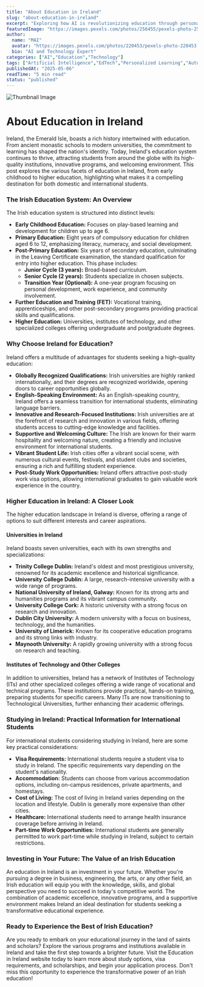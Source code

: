 ```yaml
---
title: "About Education in Ireland"
slug: "about-education-in-ireland"
excerpt: "Exploring how AI is revolutionizing education through personalized learning and automation."
featuredImage: "https://images.pexels.com/photos/256455/pexels-photo-256455.jpeg?auto=compress&cs=tinysrgb&w=1260&h=750&dpr=1"
author:
  name: "MAI"
  avatar: "https://images.pexels.com/photos/220453/pexels-photo-220453.jpeg?auto=compress&cs=tinysrgb&w=1260&h=750&dpr=1"
  bio: "AI and Technology Expert"
categories: ["AI","Education","Technology"]
tags: ["Artificial Intelligence","EdTech","Personalized Learning","Automation"]
publishedAt: "2025-05-06"
readTime: "5 min read"
status: "published"
---
```

![Thumbnail Image](https://images.pexels.com/photos/256455/pexels-photo-256455.jpeg?auto=compress&cs=tinysrgb&w=1260&h=750&dpr=1 "AI in Education")

# About Education in Ireland

Ireland, the Emerald Isle, boasts a rich history intertwined with education.  From ancient monastic schools to modern universities, the commitment to learning has shaped the nation's identity. Today, Ireland's education system continues to thrive, attracting students from around the globe with its high-quality institutions, innovative programs, and welcoming environment.  This post explores the various facets of education in Ireland, from early childhood to higher education, highlighting what makes it a compelling destination for both domestic and international students.

### The Irish Education System: An Overview

The Irish education system is structured into distinct levels:

* **Early Childhood Education:**  Focuses on play-based learning and development for children up to age 6.
* **Primary Education:**  Eight years of compulsory education for children aged 6 to 12, emphasizing literacy, numeracy, and social development.
* **Post-Primary Education:**  Six years of secondary education, culminating in the Leaving Certificate examination, the standard qualification for entry into higher education. This phase includes:
    * **Junior Cycle (3 years):** Broad-based curriculum.
    * **Senior Cycle (2 years):** Students specialize in chosen subjects.
    * **Transition Year (Optional):**  A one-year program focusing on personal development, work experience, and community involvement.
* **Further Education and Training (FET):**  Vocational training, apprenticeships, and other post-secondary programs providing practical skills and qualifications.
* **Higher Education:**  Universities, institutes of technology, and other specialized colleges offering undergraduate and postgraduate degrees.

### Why Choose Ireland for Education?

Ireland offers a multitude of advantages for students seeking a high-quality education:

* **Globally Recognized Qualifications:** Irish universities are highly ranked internationally, and their degrees are recognized worldwide, opening doors to career opportunities globally.
* **English-Speaking Environment:**  As an English-speaking country, Ireland offers a seamless transition for international students, eliminating language barriers.
* **Innovative and Research-Focused Institutions:** Irish universities are at the forefront of research and innovation in various fields, offering students access to cutting-edge knowledge and facilities.
* **Supportive and Welcoming Culture:** The Irish are known for their warm hospitality and welcoming nature, creating a friendly and inclusive environment for international students.
* **Vibrant Student Life:** Irish cities offer a vibrant social scene, with numerous cultural events, festivals, and student clubs and societies, ensuring a rich and fulfilling student experience.
* **Post-Study Work Opportunities:**  Ireland offers attractive post-study work visa options, allowing international graduates to gain valuable work experience in the country.

### Higher Education in Ireland: A Closer Look

The higher education landscape in Ireland is diverse, offering a range of options to suit different interests and career aspirations.

#### Universities in Ireland

Ireland boasts seven universities, each with its own strengths and specializations:

* **Trinity College Dublin:** Ireland's oldest and most prestigious university, renowned for its academic excellence and historical significance.
* **University College Dublin:** A large, research-intensive university with a wide range of programs.
* **National University of Ireland, Galway:**  Known for its strong arts and humanities programs and its vibrant campus community.
* **University College Cork:**  A historic university with a strong focus on research and innovation.
* **Dublin City University:** A modern university with a focus on business, technology, and the humanities.
* **University of Limerick:**  Known for its cooperative education programs and its strong links with industry.
* **Maynooth University:**  A rapidly growing university with a strong focus on research and teaching.

#### Institutes of Technology and Other Colleges

In addition to universities, Ireland has a network of Institutes of Technology (ITs) and other specialized colleges offering a wide range of vocational and technical programs. These institutions provide practical, hands-on training, preparing students for specific careers.  Many ITs are now transitioning to Technological Universities, further enhancing their academic offerings.

### Studying in Ireland: Practical Information for International Students

For international students considering studying in Ireland, here are some key practical considerations:

* **Visa Requirements:**  International students require a student visa to study in Ireland. The specific requirements vary depending on the student's nationality.
* **Accommodation:**  Students can choose from various accommodation options, including on-campus residences, private apartments, and homestays.
* **Cost of Living:**  The cost of living in Ireland varies depending on the location and lifestyle.  Dublin is generally more expensive than other cities.
* **Healthcare:**  International students need to arrange health insurance coverage before arriving in Ireland.
* **Part-time Work Opportunities:**  International students are generally permitted to work part-time while studying in Ireland, subject to certain restrictions.

### Investing in Your Future: The Value of an Irish Education

An education in Ireland is an investment in your future. Whether you're pursuing a degree in business, engineering, the arts, or any other field, an Irish education will equip you with the knowledge, skills, and global perspective you need to succeed in today's competitive world.  The combination of academic excellence, innovative programs, and a supportive environment makes Ireland an ideal destination for students seeking a transformative educational experience.


### Ready to Experience the Best of Irish Education?

Are you ready to embark on your educational journey in the land of saints and scholars?  Explore the various programs and institutions available in Ireland and take the first step towards a brighter future.  Visit the Education in Ireland website today to learn more about study options, visa requirements, and scholarships, and begin your application process.  Don't miss this opportunity to experience the transformative power of an Irish education!
